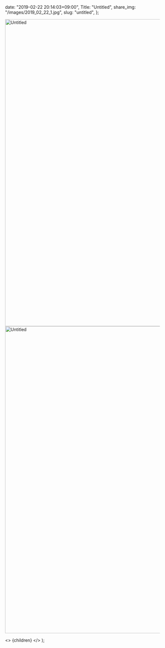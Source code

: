 
  date: "2019-02-22 20:14:03+09:00",
  Title: "Untitled",
  share_img: "/images/2019_02_22_1.jpg",
  slug: "untitled",
};

<img src="/Users/dream_exp/Desktop/Projects/ikyoukoujitsu/ikyoukoujitsu-v2/public/images/2019_02_22_1.jpg" alt="Untitled" width="1500" height="1000" />

<img src="/Users/dream_exp/Desktop/Projects/ikyoukoujitsu/ikyoukoujitsu-v2/public/images/2019_02_22_2.jpg" alt="Untitled" width="1500" height="1000" />

  <>
    <Head>
      <title>{meta.Title} | 異郷好実</title>
    </Head>
    <PostLayout meta={meta}>{children}</PostLayout>
  </>
);
